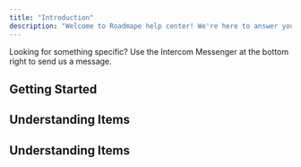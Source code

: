 ---
title: "Introduction"
description: "Welcome to Roadmape help center! We're here to answer your questions."
---
<Info>Looking for something specific? Use the Intercom Messenger at the bottom right to send us a message.</Info>

## Getting Started

<Card title="What is Roadmape?" icon="heart" href="/getting-started/what-is-roadmape">
</Card>

<CardGroup cols={3}>
 <Card title="Manage Members & Roles" icon="users" href="/getting-started/manage-members-and-roles">
</Card>
<Card title="CSV Import" icon="file-csv" href="/getting-started/csv-import">
</Card>
<Card title="Account Setup" icon="gears" href="/getting-started/account-setup">
</Card>
</CardGroup>


## Understanding Items

<CardGroup cols={2}>
 <Card title="Items" icon="diamond" href="/understanding-items/items">
</Card>
<Card title="Item Types" icon="square" href="/understanding-items/item-types">
</Card>
</CardGroup>

<Card title="Hierarchy" icon="sitemap" href="/understanding-items/hierarchy">
</Card>

<CardGroup cols={2}>
 <Card title="Properties" icon="list" href="/understanding-items/properties">
</Card>
<Card title="Workflow" icon="file-csv" href="/understanding-items/Workflow">
</Card>
</CardGroup>

## Understanding Items

<CardGroup cols={2}>
  <Card title="Roadmaps" icon="diagram-subtask" href="/understanding-roadmaps-and-views/roadmaps">
  </Card>
  <Card title="Views" icon="square-kanban" href="/understanding-roadmaps-and-views/views">
  </Card>
</CardGroup>

<CardGroup cols={3}>
<Card title="Filter" icon="filter" href="/understanding-roadmaps-and-views/filter">
</Card>
<Card title="Sorting" icon="bars-sort" href="/understanding-roadmaps-and-views/sorting">
</Card>
<Card title="Display" icon="sliders-simple" href="/understanding-roadmaps-and-views/display">
</Card>
</CardGroup>
